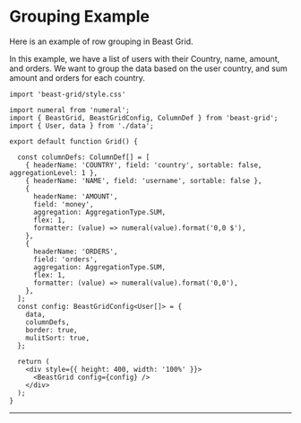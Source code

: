 # Grouping Example

Here is an example of row grouping in Beast Grid.

In this example, we have a list of users with their Country, name, amount, and orders. We want to group the data based on the user country, and sum amount and orders for each country.

```tsx
import 'beast-grid/style.css'

import numeral from 'numeral';
import { BeastGrid, BeastGridConfig, ColumnDef } from 'beast-grid';
import { User, data } from './data';

export default function Grid() {

  const columnDefs: ColumnDef[] = [
    { headerName: 'COUNTRY', field: 'country', sortable: false, aggregationLevel: 1 },
    { headerName: 'NAME', field: 'username', sortable: false },
    {
      headerName: 'AMOUNT',
      field: 'money',
      aggregation: AggregationType.SUM,
      flex: 1,
      formatter: (value) => numeral(value).format('0,0 $'),
    },
    {
      headerName: 'ORDERS',
      field: 'orders',
      aggregation: AggregationType.SUM,
      flex: 1,
      formatter: (value) => numeral(value).format('0,0'),
    },
  ];
  const config: BeastGridConfig<User[]> = {
    data,
    columnDefs,
    border: true,
    mulitSort: true,
  };

  return (
    <div style={{ height: 400, width: '100%' }}>
      <BeastGrid config={config} />
    </div>
  );
}
```
---


<Example />

